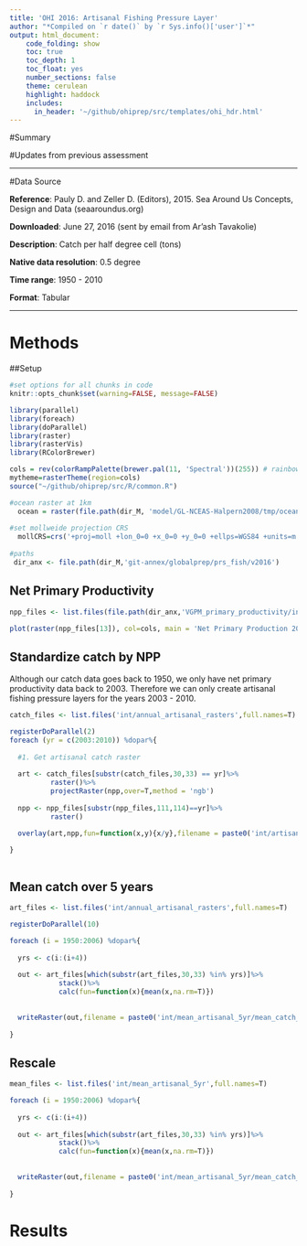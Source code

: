 ```yaml
---
title: 'OHI 2016: Artisanal Fishing Pressure Layer'
author: "*Compiled on `r date()` by `r Sys.info()['user']`*"
output: html_document:
    code_folding: show
    toc: true
    toc_depth: 1
    toc_float: yes
    number_sections: false
    theme: cerulean
    highlight: haddock
    includes: 
      in_header: '~/github/ohiprep/src/templates/ohi_hdr.html'
---
```


#Summary

#Updates from previous assessment


***

#Data Source

**Reference**: Pauly D. and Zeller D. (Editors), 2015. Sea Around Us Concepts, Design and Data (seaaroundus.org)  

**Downloaded**: June 27, 2016 (sent by email from Ar'ash Tavakolie)  

**Description**:  Catch per half degree cell (tons)  

**Native data resolution**: 0.5 degree    

**Time range**: 1950 - 2010  

**Format**:  Tabular  

***
  
# Methods

##Setup

```r

#set options for all chunks in code
knitr::opts_chunk$set(warning=FALSE, message=FALSE)

library(parallel)
library(foreach)
library(doParallel)
library(raster)
library(rasterVis)
library(RColorBrewer)

cols = rev(colorRampPalette(brewer.pal(11, 'Spectral'))(255)) # rainbow color scheme
mytheme=rasterTheme(region=cols)
source("~/github/ohiprep/src/R/common.R")

#ocean raster at 1km
  ocean = raster(file.path(dir_M, 'model/GL-NCEAS-Halpern2008/tmp/ocean.tif'))
  
#set mollweide projection CRS
  mollCRS=crs('+proj=moll +lon_0=0 +x_0=0 +y_0=0 +ellps=WGS84 +units=m +no_defs')
  
#paths
 dir_anx <- file.path(dir_M,'git-annex/globalprep/prs_fish/v2016')

```


## Net Primary Productivity

```r
npp_files <- list.files(file.path(dir_anx,'VGPM_primary_productivity/int/annual_npp'),pattern = 'annual_mean_npp_2',full.names = T)

plot(raster(npp_files[13]), col=cols, main = 'Net Primary Production 2015', axes=F)

```

## Standardize catch by NPP

Although our catch data goes back to 1950, we only have net primary productivity data back to 2003. Therefore we can only create artisanal fishing pressure layers for the years 2003 - 2010. 

```r

catch_files <- list.files('int/annual_artisanal_rasters',full.names=T)

registerDoParallel(2)
foreach (yr = c(2003:2010)) %dopar%{
  
  #1. Get artisanal catch raster
  
  art <- catch_files[substr(catch_files,30,33) == yr]%>%
          raster()%>%
          projectRaster(npp,over=T,method = 'ngb')
  
  npp <- npp_files[substr(npp_files,111,114)==yr]%>%
          raster()

  overlay(art,npp,fun=function(x,y){x/y},filename = paste0('int/artisanal_npp/artisanal_npp/',yr,'.tif'))  
  
}



```

## Mean catch over 5 years

```r

art_files <- list.files('int/annual_artisanal_rasters',full.names=T)

registerDoParallel(10)

foreach (i = 1950:2006) %dopar%{
  
  yrs <- c(i:(i+4))
  
  out <- art_files[which(substr(art_files,30,33) %in% yrs)]%>%
            stack()%>%
            calc(fun=function(x){mean(x,na.rm=T)})
  
  
  writeRaster(out,filename = paste0('int/mean_artisanal_5yr/mean_catch_',yrs[1],'_',yrs[5],'.tif'),overwrite=T)
  
}

```

## Rescale

```r

mean_files <- list.files('int/mean_artisanal_5yr',full.names=T)

foreach (i = 1950:2006) %dopar%{
  
  yrs <- c(i:(i+4))
  
  out <- art_files[which(substr(art_files,30,33) %in% yrs)]%>%
            stack()%>%
            calc(fun=function(x){mean(x,na.rm=T)})
  
  
  writeRaster(out,filename = paste0('int/mean_artisanal_5yr/mean_catch_',yrs[1],'-',yrs[5],'.tif'),overwrite=T)
  
}


```


# Results























